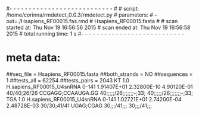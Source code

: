 #- - - - - - - - - - - - - - - - - - - - - - - - - - -
#
# script: /home/corinna/rmdetect_0.0.3/rmdetect.py
# parameters:
#	--out=./Hsapiens_RF00015.fas.rmd
#	Hsapiens_RF00015.fasta
#
# scan started at:     Thu Nov 19 16:56:56 2015
# scan ended at:       Thu Nov 19 16:56:58 2015
# total running time:  1 s
#- - - - - - - - - - - - - - - - - - - - - - - - - - -

# meta data:
##seq_file = Hsapiens_RF00015.fasta
##both_strands = NO
##sequences = 1
##tests_all = 62254
##tests_pairs = 2043
KT	1.0	H.sapiens_RF00015_U4snRNA	0-141	1.91407E+01	2.32800E-10	4.90120E-01	40/40;26/26	CCGAGG;CCAAUGA.GG	40;;;;;/26;;;;;;;-;33;	40;;;;;/26;;;;;;;-;33;	
TGA	1.0	H.sapiens_RF00015_U4snRNA	0-141	1.02721E+01	2.74200E-04	2.48728E-03	30/30;41/41	UGAG;CGAG	30;;;/41;;;	30;;;/41;;;	
